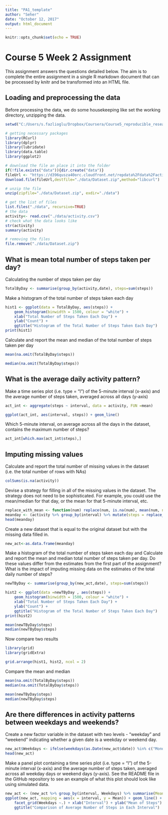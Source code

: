 ---
title: "PA1_template"
author: "Seher"
date: "October 12, 2017"
output: html_document
---

```{r setup, include=FALSE}
knitr::opts_chunk$set(echo = TRUE)
```

# Course 5 Week 2 Assignment

This assignment answers the questions detailed below. The aim is to complete the entire assignment in a single R markdown document that can be processed by knitr and be transformed into an HTML file.

## Loading and preprocessing the data

Before processing the data, we do some housekeeping like set the working directory, unzipping the data.

```{r, echo=TRUE}
setwd("C:/Users/s.fazlioglu/Dropbox/Coursera/Course5_reproducible_research")

# getting necessary packages
library(RCurl)
library(dplyr)
library(lubridate)
library(data.table)
library(ggplot2)

# download the file an place it into the folder
if(!file.exists("data")){dir.create("data")}
fileUrl <- "https://d396qusza40orc.cloudfront.net/repdata%2Fdata%2Factivity.zip"
download.file(fileUrl,destfile="./data/Dataset.zip",method="libcurl")

# unzip the file
unzip(zipfile="./data/Dataset.zip", exdir="./data")

# get the list of files
list.files("./data", recursive=TRUE)
# the data
activity<- read.csv("./data/activity.csv")
# check what the data looks like
str(activity)
summary(activity)

# removing the files 
file.remove("./data/Dataset.zip")

```

## What is mean total number of steps taken per day?

Calculating the number of steps taken per day

```{r, echo=TRUE}
TotalByDay <- summarise(group_by(activity,date), steps=sum(steps))
```

Make a histogram of the total number of steps taken each day

```{r, echo=TRUE}
hist1 <- ggplot(data = TotalByDay, aes(steps)) + 
    geom_histogram(binwidth = 1500, colour = "white") +
    xlab("Total Number of Steps Taken Each Day") +
    ylab("Count") +
    ggtitle("Histogram of the Total Number of Steps Taken Each Day")
print(hist1)

```

Calculate and report the mean and median of the total number of steps taken per day
 
```{r, echo=TRUE}
mean(na.omit(TotalByDay$steps))

median(na.omit(TotalByDay$steps))
```

## What is the average daily activity pattern?

Make a time series plot (i.e. type = "l") of the 5-minute interval (x-axis) and the average number of steps taken, averaged across all days (y-axis)
```{r}
act_int <- aggregate(steps ~ interval, data = activity, FUN =mean)

ggplot(act_int, aes(interval, steps)) + geom_line()

```

Which 5-minute interval, on average across all the days in the dataset, contains the maximum number of steps?

```{r}
act_int[which.max(act_int$steps),]
```

## Imputing missing values

Calculate and report the total number of missing values in the dataset (i.e. the total number of rows with NAs)

```{r}
colSums(is.na(activity))
```

Devise a strategy for filling in all of the missing values in the dataset. The strategy does not need to be sophisticated. For example, you could use the mean/median for that day, or the mean for that 5-minute interval, etc.

```{r}
replace_with_mean <- function(num) replace(num, is.na(num), mean(num, na.rm = TRUE))
meanday <- (activity %>% group_by(interval) %>% mutate(steps = replace_with_mean(steps)))
head(meanday)
```

Create a new dataset that is equal to the original dataset but with the missing data filled in.

```{r}
new_act<-as.data.frame(meanday)
```

Make a histogram of the total number of steps taken each day and Calculate and report the mean and median total number of steps taken per day. Do these values differ from the estimates from the first part of the assignment? What is the impact of imputing missing data on the estimates of the total daily number of steps?

```{r}
newTByDay <- summarise(group_by(new_act,date), steps=sum(steps))

hist2 <- ggplot(data =newTByDay , aes(steps)) + 
    geom_histogram(binwidth = 1500, colour = "white") +
    xlab("Total Number of Steps Taken Each Day") +
    ylab("Count") +
    ggtitle("Histogram of the Total Number of Steps Taken Each Day")
print(hist2)

mean(newTByDay$steps)
median(newTByDay$steps)

```

Now compare two results

```{r}
library(grid)
library(gridExtra)

grid.arrange(hist1, hist2, ncol = 2)

```

Compare the mean and median

```{r}
mean(na.omit(TotalByDay$steps))
median(na.omit(TotalByDay$steps))

mean(newTByDay$steps)
median(newTByDay$steps)
```

## Are there differences in activity patterns between weekdays and weekends?

Create a new factor variable in the dataset with two levels - "weekday" and "weekend" indicating whether a given date is a weekday or weekend day.

```{r}
new_act$Weekdays <- ifelse(weekdays(as.Date(new_act$date)) %in% c("Monday", "Tuesday", "Wednesday", "Thursday", "Friday"), "Weekday", "Weekend")
head(new_act)
```

Make a panel plot containing a time series plot (i.e. type = "l") of the 5-minute interval (x-axis) and the average number of steps taken, averaged across all weekday days or weekend days (y-axis). See the README file in the GitHub repository to see an example of what this plot should look like using simulated data.

```{r}
new_act <- (new_act %>% group_by(interval, Weekdays) %>% summarise(Mean = mean(steps)))
ggplot(new_act, mapping = aes(x = interval, y = Mean)) + geom_line() +
    facet_grid(Weekdays ~.) + xlab("Interval") + ylab("Mean of Steps") +
    ggtitle("Comparison of Average Number of Steps in Each Interval")
```

